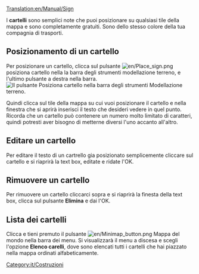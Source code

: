 [[Translation:en/Manual/Sign]]


I '''cartelli''' sono semplici note che puoi posizionare su qualsiasi tile della mappa e sono completamente gratuiti. Sono dello stesso colore della tua compagnia di trasporti.

== Posizionamento di un cartello ==

Per posizionare un cartello, clicca sul pulsante [[File:en/Place sign.png]] posiziona cartello nella la barra degli strumenti modellazione terreno, e l'ultimo pulsante a destra nella barra. <br />

[[File:it/Posizione pulsante cartello.png|none|frame|Il pulsante Posiziona cartello nella barra degli strumenti Modellazione terreno.]]

Quindi clicca sul tile della mappa su cui vuoi posizionare il cartello e nella finestra che si aprirà inserisci il testo che desideri vedere in quel punto. Ricorda che un cartello può contenere un numero molto limitato di caratteri, quindi potresti aver bisogno di metterne diversi l'uno accanto all'altro.

==Editare un cartello==

Per editare il testo di un cartrello gia posizionato semplicemente cliccare sul cartello e si riaprirà la text box, editate e ridate l'OK.

==Rimuovere un cartello==

Per rimuovere un cartello cliccarci sopra e si riaprirà la finesta della text box, clicca sul pulsante '''Elimina''' e dai l'OK.

{{it/Avviso|Ricorda che in multiplayer chiunque può editare o cancellare un cartello anche, anche messo da altri, quindi non mettere informazioni importanti nei cartelli e tenerli d'occhio per assicurarsi che i tuoi concorrenti non si stiano prendendo gioco di te modificandoli a tua insaputa.}}

==Lista dei cartelli==
Clicca e tieni premuto il pulsante [[File:en/Minimap button.png]] Mappa del mondo nella barra dei menu. Si visualizzarà il menu a discesa e scegli l'opzione '''Elenco carelli''', dove sono elencati tutti i cartelli che hai piazzato nella mappa ordinati alfabeticamente.

[[Category:it/Costruzioni]]